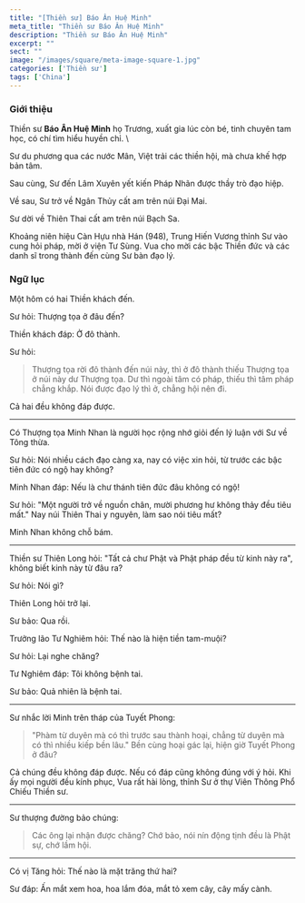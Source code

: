 ```yaml
---
title: "[Thiền sư] Báo Ân Huệ Minh"
meta_title: "Thiền sư Báo Ân Huệ Minh"
description: "Thiền sư Báo Ân Huệ Minh"
excerpt: ""
sect: ""
image: "/images/square/meta-image-square-1.jpg"
categories: ['Thiền sư']
tags: ['China']
---
```




### Giới thiệu

Thiền sư __Báo Ân Huệ Minh__ họ Trương, xuất gia lúc còn bé, tinh chuyên tam học, có chí tìm hiểu huyền chỉ. \

Sư du phương qua các nước Mân, Việt trải các thiền hội, mà chưa khế hợp bản tâm.

Sau cùng, Sư đến Lâm Xuyên yết kiến Pháp Nhãn được thầy trò đạo hiệp.

Về sau, Sư trở về Ngân Thủy cất am trên núi Đại Mai.

Sư dời về Thiên Thai cất am trên núi Bạch Sa.

Khoảng niên hiệu Càn Hựu nhà Hán (948), Trung Hiến Vương thỉnh Sư vào cung hỏi pháp, mời ở viện Tư Sùng.
Vua cho mời các bậc Thiền đức và các danh sĩ trong thành đến cùng Sư bàn đạo lý.


### Ngữ lục

Một hôm có hai Thiền khách đến.

Sư hỏi: Thượng tọa ở đâu đến?

Thiền khách đáp: Ở đô thành.

Sư hỏi:

> Thượng tọa rời đô thành đến núi này, thì ở đô thành thiếu Thượng tọa ở núi này dư Thượng tọa.
Dư thì ngoài tâm có pháp, thiếu thì tâm pháp chẳng khắp. Nói được đạo lý thì ở, chẳng hội nên đi.

Cả hai đều không đáp được.

***

Có Thượng tọa Minh Nhan là người học rộng nhớ giỏi đến lý luận với Sư về Tông thừa.

Sư hỏi: Nói nhiều cách đạo càng xa, nay có việc xin hỏi, từ trước các bậc tiên đức có ngộ hay không?

Minh Nhan đáp: Nếu là chư thánh tiên đức đâu không có ngộ!

Sư hỏi: "Một người trở về nguồn chân, mười phương hư không thảy đều tiêu mất." Nay núi Thiên Thai y nguyên, làm sao nói tiêu mất?

Minh Nhan không chỗ bám.

***

Thiền sư Thiên Long hỏi: "Tất cả chư Phật và Phật pháp đều từ kinh này ra", không biết kinh này từ đâu ra?

Sư hỏi: Nói gì?

Thiên Long hỏi trở lại.

Sư bảo: Qua rồi.

Trưởng lão Tư Nghiêm hỏi: Thế nào là hiện tiền tam-muội?

Sư hỏi: Lại nghe chăng?

Tư Nghiêm đáp: Tôi không bệnh tai.

Sư bảo: Quả nhiên là bệnh tai.

***

Sư nhắc lời Minh trên tháp của Tuyết Phong:

> "Phàm từ duyên mà có thì trước sau thành hoại, chẳng từ duyên mà có thì nhiều kiếp bền lâu." Bền cùng hoại gác lại, hiện giờ Tuyết Phong ở đâu?

Cả chúng đều không đáp được. Nếu có đáp cũng không đúng với ý hỏi. Khi ấy mọi người đều kính phục, Vua rất hài lòng, thỉnh Sư ở thự Viên Thông Phổ Chiếu Thiền sư.

***

Sư thượng đường bảo chúng:

> Các ông lại nhận được chăng? Chớ bảo, nói nín động tịnh đều là Phật sự, chớ lầm hội.

***

Có vị Tăng hỏi: Thế nào là mặt trăng thứ hai?

Sư đáp: Ấn mắt xem hoa, hoa lắm đóa, mắt tỏ xem cây, cây mấy cành.
